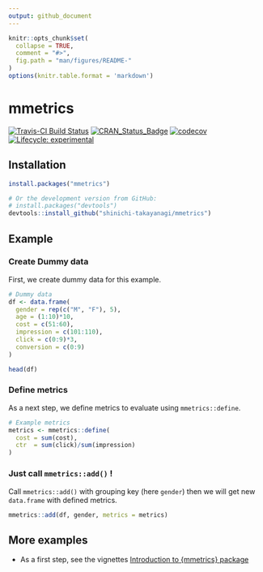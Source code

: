 ```yaml
---
output: github_document
---
```


<!-- README.md is generated from README.Rmd. Please edit that file -->

```r
knitr::opts_chunk$set(
  collapse = TRUE,
  comment = "#>",
  fig.path = "man/figures/README-"
)
options(knitr.table.format = 'markdown')
```

# mmetrics

[![Travis-CI Build Status](https://api.travis-ci.com/shinichi-takayanagi/mmetrics.svg?branch=master)](https://travis-ci.com/shinichi-takayanagi/mmetrics) 
[![CRAN_Status_Badge](https://www.r-pkg.org/badges/version/mmetrics)](https://cran.r-project.org/package=mmetrics)
[![codecov](https://codecov.io/github/shinichi-takayanagi/mmetrics/branch/master/graphs/badge.svg)](https://codecov.io/github/shinichi-takayanagi/mmetrics) 
[![Lifecycle: experimental](https://img.shields.io/badge/lifecycle-experimental-orange.svg)](https://www.tidyverse.org/lifecycle/#experimental)

## Installation

```r
install.packages("mmetrics")

# Or the development version from GitHub:
# install.packages("devtools")
devtools::install_github("shinichi-takayanagi/mmetrics")
```

## Example
### Create Dummy data
First, we create dummy data for this example.
```r
# Dummy data
df <- data.frame(
  gender = rep(c("M", "F"), 5),
  age = (1:10)*10,
  cost = c(51:60),
  impression = c(101:110),
  click = c(0:9)*3,
  conversion = c(0:9)
)

head(df)
```

### Define metrics
As a next step, we define metrics to evaluate using `mmetrics::define`. 
```r
# Example metrics
metrics <- mmetrics::define(
  cost = sum(cost),
  ctr  = sum(click)/sum(impression)
)
```

### Just call `mmetrics::add()` !
Call `mmetrics::add()` with grouping key (here `gender`) then we will get new `data.frame` with defined metrics.
```r
mmetrics::add(df, gender, metrics = metrics)
```

## More examples

- As a first step, see the vignettes [Introduction to {mmetrics} package](https://shinichi-takayanagi.github.io/mmetrics/articles/introduction.html)
